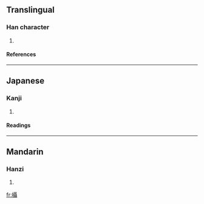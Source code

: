 ==Translingual==
===Han character===
{{Han char|rn=75|rad=木|as=18|sn=22|four=|canj=木尸十十 (DSJJ)}}
# {{defn|Han|sort=木18}}
====References====
{{Han ref|kx=0563.140|dkj=15921|dj=0951.270|hdz=21323.010|uh=6B07|ud=27399}}

----
==Japanese==
===Kanji===
{{ja-kanji|grade=|rs=木18}}
# {{defn|Japanese}} 
====Readings====
{{ja-readings|on=[[しょう]] (shō)|kun=[[このはがうらがえる]] (konohagauragaeru)}}

----
==Mandarin==
===Hanzi===
{{cmn-hanzi|pin=[[shè]] (she4)|wg=she<sup>4</sup>}}
# {{defn|Mandarin}}

[[fr:欇]]